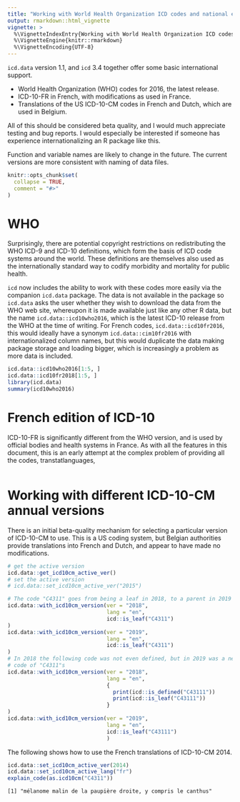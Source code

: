 ```yaml
---
title: "Working with World Health Organization ICD codes and national editions, and different languages"
output: rmarkdown::html_vignette
vignette: >
  %\VignetteIndexEntry{Working with World Health Organization ICD codes and national editions}
  %\VignetteEngine{knitr::rmarkdown}
  %\VignetteEncoding{UTF-8}
---
```


`icd.data` version 1.1, and `icd` 3.4 together offer some basic international support.

 - World Health Organization (WHO) codes for 2016, the latest release.
 - ICD-10-FR in French, with modifications as used in France.
 - Translations of the US ICD-10-CM codes in French and Dutch, which are used in Belgium.
 
 All of this should be considered beta quality, and I would much appreciate testing and bug reports. I would especially be interested if someone has experience internationalizing an R package like this.

Function and variable names are likely to change in the future. The current versions are more consistent with naming of data files.

```r
knitr::opts_chunk$set(
  collapse = TRUE,
  comment = "#>"
)
```

# WHO

Surprisingly, there are potential copyright restrictions on redistributing the WHO ICD-9 and ICD-10 definitions, which form the basis of ICD code systems around the world. These definitions are themselves also used as the internationally standard way to codify morbidity and mortality for public health.

`icd` now includes the ability to work with these codes more easily via the companion `icd.data` package. The data is not available in the package so `icd.data` asks the user whether they wish to download the data from the WHO web site, whereupon it is made available just like any other R data, but the name `icd.data::icd10who2016`, which is the latest ICD-10 release from the WHO at the time of writing. For French codes, `icd.data::icd10fr2016`, this would ideally have a synonym `icd.data::cim10fr2016` with internationalized column names, but this would duplicate the data making package storage and loading bigger, which is increasingly a problem as more data is included.

```r
icd.data::icd10who2016[1:5, ]
icd.data::icd10fr2018[1:5, ]
library(icd.data)
summary(icd10who2016)
```

# French edition of ICD-10

ICD-10-FR is significantly different from the WHO version, and is used by official bodies and health systems in France. As with all the features in this document, this is an early attempt at the complex problem of providing all the codes, transtatlanguages, 

```r

```
# Working with different ICD-10-CM annual versions

There is an initial beta-quality mechanism for selecting a particular version of ICD-10-CM to use. This is a US coding system, but Belgian authorities provide translations into French and Dutch, and appear to have made no modifications.

```r
# get the active version
icd.data::get_icd10cm_active_ver()
# set the active version
# icd.data::set_icd10cm_active_ver("2015")

# The code "C4311" goes from being a leaf in 2018, to a parent in 2019
icd.data::with_icd10cm_version(ver = "2018", 
                               lang = "en",
                               icd::is_leaf("C4311")
)
icd.data::with_icd10cm_version(ver = "2019", 
                               lang = "en", 
                               icd::is_leaf("C4311")
)
# In 2018 the following code was not even defined, but in 2019 was a new child
# code of "C4311"s
icd.data::with_icd10cm_version(ver = "2018", 
                               lang = "en",
                               {
                                 print(icd::is_defined("C43111"))
                                 print(icd::is_leaf("C43111"))
                               }
)
icd.data::with_icd10cm_version(ver = "2019", 
                               lang = "en", 
                               icd::is_leaf("C43111")
                               )
```

The following shows how to use the French translations of ICD-10-CM 2014.
```r
icd.data::set_icd10cm_active_ver(2014)
icd.data::set_icd10cm_active_lang("fr")
explain_code(as.icd10cm("C4311"))
```
```
[1] "mélanome malin de la paupière droite, y compris le canthus"
```
